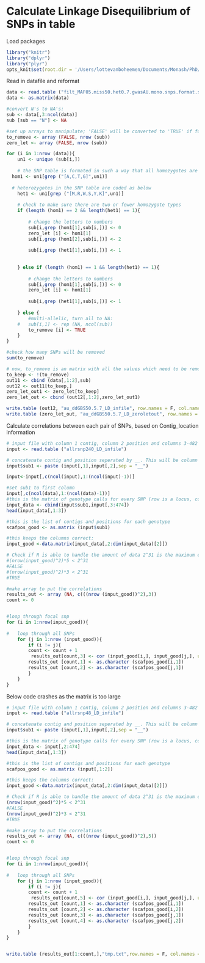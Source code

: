 Calculate Linkage Disequilibrium of SNPs in table
===  


Load packages
```r
library("knitr")
library("dplyr")
library("plyr")
opts_knit$set(root.dir = '/Users/lottevanboheemen/Documents/Monash/PhD/Analyses/Data')
```

Read in datafile and reformat
```r
data <- read.table ("filt_MAF05.miss50.het0.7.gwasAU.mono.snps.format.sin.tab.table",header=T)
data <- as.matrix(data)

#convert N's to NA's:
sub <- data[,3:ncol(data)]
sub [sub == "N"] <- NA

#set up arrays to manipulate; 'FALSE' will be converted to 'TRUE' if following certain conditions
to_remove <- array (FALSE, nrow (sub))
zero_let <- array (FALSE, nrow (sub))

for (i in 1:nrow (data)){
	un1 <- unique (sub[i,])
	
	# the SNP table is formated in such a way that all homozygotes are coded as A, C, T or G (and will be homozygote for that base)
  hom1 <- un1[grep ("[A,C,T,G]",un1)]
  
  # heterozygotes in the SNP table are coded as below
	het1 <- un1[grep ("[M,R,W,S,Y,K]",un1)]
	
	# check to make sure there are two or fewer homozygote types
	if (length (hom1) == 2 && length(het1) == 1){
		
		# change the letters to numbers
		sub[i,grep (hom1[1],sub[i,])] <- 0
		zero_let [i] <- hom1[1]
		sub[i,grep (hom1[2],sub[i,])] <- 2
		
		sub[i,grep (het1[1],sub[i,])] <- 1
		
	
	} else if (length (hom1) == 1 && length(het1) == 1){
				
		# change the letters to numbers
		sub[i,grep (hom1[1],sub[i,])] <- 0
		zero_let [i] <- hom1[1]
						
		sub[i,grep (het1[1],sub[i,])] <- 1
	
	} else {
		#multi-allelic, turn all to NA:
	#	sub[i,1] <- rep (NA, ncol(sub))
		to_remove [i] <- TRUE
	}
}

#check how many SNPs will be removed
sum(to_remove)

# now, to_remove is an matrix with all the values which need to be removed. to_keep will be the opposite of that
to_keep <- !(to_remove)
out11 <- cbind (data[,1:2],sub)
out12 <- out11[to_keep,]
zero_let_out1 <- zero_let[to_keep]
zero_let_out <- cbind (out12[,1:2],zero_let_out1)

write.table (out12, "au_ddGBS50.5.7_LD_infile", row.names = F, col.names = F, quote = F)
write.table (zero_let_out, "au_ddGBS50.5.7_LD_zeroletout", row.names = F, col.names = F, quote = F)
```


Calculate correlations between each pair of SNPs, based on Contig_location information
```r

# input file with column 1 contig, column 2 position and columns 3-482 as individuals
input <- read.table ("allrsnp240_LD_infile")

# concatenate contig and position seperated by __. This will be column 483
input$sub1 <- paste (input[,1],input[,2],sep = "__")

input<-input[,c(ncol(input),1:(ncol(input)-1))]

#set sub1 to first column
input[,c(ncol(data),1:(ncol(data)-1))]
#this is the matrix of genotype calls for every SNP (row is a locus, col is an individual), with column 1 being location and column 2-474 being genotypes
input_data <- cbind(input$sub1,input[,3:474])
head(input_data[,1:3])

#this is the list of contigs and positions for each genotype
scafpos_good <- as.matrix (input$sub1)

#this keeps the columns correct: 
input_good <-data.matrix(input_data[,2:dim(input_data)[2]])

# Check if R is able to handle the amount of data 2^31 is the maximum extent of each dimension of an array R is able to handle
#(nrow(input_good)^2)*5 < 2^31
#FALSE
#(nrow(input_good)^2)*3 < 2^31
#TRUE

#make array to put the correlations
results_out <- array (NA, c(((nrow (input_good))^2),3))
count <- 0


#loop through focal snp
for (i in 1:nrow(input_good)){
	
#	loop through all SNPs
	for (j in 1:nrow (input_good)){
		if (i != j){
		count <- count + 1
		 results_out[count,3] <- cor (input_good[i,], input_good[j,], use = "pairwise.complete.obs")
		results_out [count,1] <- as.character (scafpos_good[i,1])
		results_out [count,2] <- as.character (scafpos_good[j,1])
		}
	}
}
```


Below code crashes as the matrix is too large
```r
# input file with column 1 contig, column 2 position and columns 3-482 as individuals
input <- read.table ("allrsnp48_LD_infile")

# concatenate contig and position seperated by __. This will be column 483
input$sub1 <- paste (input[,1],input[,2],sep = "__")

#this is the matrix of genotype calls for every SNP (row is a locus, col is an individual), with column 1 being location and column 2-474 being genotypes
input_data <- input[,2:474]
head(input_data[,1:3])

#this is the list of contigs and positions for each genotype
scafpos_good <- as.matrix (input[,1:2])

#this keeps the columns correct: 
input_good <-data.matrix(input_data[,2:dim(input_data)[2]])

# Check if R is able to handle the amount of data 2^31 is the maximum extent of each dimension of an array R is able to handle
(nrow(input_good)^2)*5 < 2^31
#FALSE
(nrow(input_good)^2)*3 < 2^31
#TRUE

#make array to put the correlations
results_out <- array (NA, c(((nrow (input_good))^2),5))
count <- 0


#loop through focal snp
for (i in 1:nrow(input_good)){
	
#	loop through all SNPs
	for (j in 1:nrow (input_good)){
		if (i != j){
		count <- count + 1
		 results_out[count,5] <- cor (input_good[i,], input_good[j,], use = "pairwise.complete.obs")
		results_out [count,1] <- as.character (scafpos_good[i,1])
		results_out [count,2] <- as.character (scafpos_good[i,2])
		results_out [count,3] <- as.character (scafpos_good[j,1])
		results_out [count,4] <- as.character (scafpos_good[j,2])
		}
	}
}


write.table (results_out[1:count,],"tmp.txt",row.names = F, col.names = F, quote = F)
```
